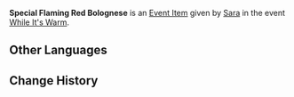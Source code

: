 {{Item Infobox
|id           = 100652
|image        = Item Flaming Red Bolognese.png
|type         = Quest Items
|group        = Event Items
|description  = A freshly served plate from [[Flaming Red Bolognese]]. It is a thing of fragile beauty.
|source1      = Given during [[While It's Warm]] (Day 3)
|event        = While It's Warm
|related_type = Variant
|related_item = Flaming Red Bolognese
}}
'''Special Flaming Red Bolognese''' is an [[Event Item]] given by [[Sara]] in the event [[While It's Warm]].

==Other Languages==
{{Other Languages
|default_hidden = 1
|en      = Special Flaming Red Bolognese
|zhs     = 特制的火火肉酱面
|zhs_rm  = Tèzhì de Huǒhuǒ Ròujiàng Miàn
|zht     = 特製的火火肉醬麵
|zht_rm  = Tèzhì de Huǒhuǒ Ròujiàng Miàn
|ja      = 特製完熟トマトのミートソース
|ja_rm   = Tokusei Kanjuku Tomato no Miitosoosu
|ko      = 특제 불꽃 미트 스파게티
|es      = Pasta a la boloñesa especial
|fr      = Pâtes à la bolognaise enflammées spéciales
|ru      = Особая паста с томатным соусом
|th      = Flaming Red Bolognese สูตรพิเศษ
|th_rm   = Flaming Red Bolognese Sut Phiset
|vi      = Mỳ Sốt Thịt Đặc Biệt
|de      = Besondere feurige Nudeln
|id      = Flaming Red Bolognese Spesial
|pt      = Macarrão à Bolonhesa Picante Especial
}}

==Change History==
{{Change History|1.1}}